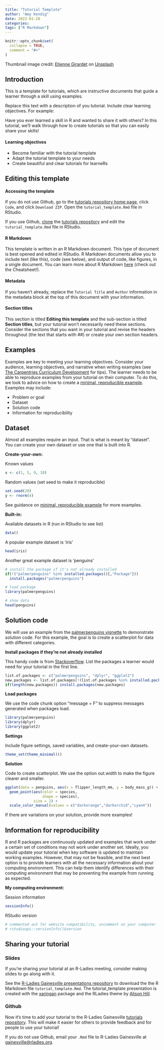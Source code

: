 ```yaml
---
title: "Tutorial Template"
author: "Amy Kendig"  
date: 2022-01-28
categories:
tags: ["R Markdown"]
---
```


```r
knitr::opts_chunk$set(
  collapse = TRUE,
  comment = "#>"
)
```

Thumbnail image credit: [Etienne Girardet](https://unsplash.com/@etiennegirardet?utm_source=unsplash&utm_medium=referral&utm_content=creditCopyText) on [Unsplash](https://unsplash.com/s/photos/form?utm_source=unsplash&utm_medium=referral&utm_content=creditCopyText)
  

## Introduction
This is a template for tutorials, which are instructive documents that guide a learner through a skill using examples.

Replace this text with a description of you tutorial. Include clear learning objectives. For example:

Have you ever learned a skill in R and wanted to share it with others? In this tutorial, we'll walk through how to create tutorials so that you can easily share your skills!

#### Learning objectives
- Become familiar with the tutorial template
- Adapt the tutorial template to your needs
- Create beautiful and clear tutorials for learneRs

## Editing this template

#### Accessing the template

If you do not use Github, go to the [tutorials repository home page](https://github.com/R-Ladies-Gainesville/tutorials), click `Code`, and click `Download ZIP`. Open the `tutorial_template.Rmd` file in RStudio.

If you use Github, [clone](https://docs.github.com/en/get-started/using-git/getting-changes-from-a-remote-repository) the [tutorials repository](https://github.com/R-Ladies-Gainesville/tutorials) and edit the `tutorial_template.Rmd` file in RStudio.

#### R Markdown

This template is written in an R Markdown document. This type of document is best opened and edited in RStudio. R Markdown documents allow you to include text (like this), code (see below), and output of code, like figures, in a single document. You can learn more  about R Markdown [here](https://rmarkdown.rstudio.com/lesson-1.html) (check out the Cheatsheet!).

#### Metadata

If you haven't already, replace the `Tutorial Title` and `Author` information in the metadata block at the top of this document with your information.

#### Section titles

This section is titled **Editing this template** and the sub-section is titled **Section titles**, but your tutorial won't necessarily need these sections. Consider the sections that you want in your tutorial and revise the headers throughout (the text that starts with ##) or create your own section headers.

## Examples

Examples are key to meeting your learning objectives. Consider your audience, learning objectives, and narrative when writing examples (see [The Carpentries Curriculum Development](https://carpentries.github.io/curriculum-development/) for tips). The learner needs to be able to reproduce examples from your tutorial on their computer. To do this, we look to advice on how to create a [minimal, reproducible example](https://stackoverflow.com/a/5963610). Examples may include:

- Problem or goal
- Dataset
- Solution code
- Information for reproducibility


## Dataset

Almost all examples require an input. That is what is meant by "dataset". You can create your own dataset or use one that is built into R.

**Create-your-own:**

Known values
```r
x <- c(1, 5, 9, 10)
```

Random values (set seed to make it reproducible)
```r
set.seed(20)
y <- rnorm(4)
```
See guidance on [minimal, reproducible example](https://stackoverflow.com/a/5963610) for more examples.

**Built-in:**

Available datasets in R (run in RStudio to see list)
```r
data() 
```

A popular example dataset is 'iris'
```r
head(iris)
```

Another great example dataset is 'penguins'
```r
# install the package if it's not already installed
if(!("palmerpenguins" %in% installed.packages()[,"Package"]))
  install.packages("palmerpenguins")

# load package
library(palmerpenguins)

# show data
head(penguins)
```


## Solution code

We will use an example from the [palmerpenguins vignette](https://allisonhorst.github.io/palmerpenguins/articles/intro.html) to demonstrate solution code. For this example, the goal is to create a scatterplot for data with different categories.

**Install packages if they're not already installed** 

This handy code is from [Stackoverflow](https://stackoverflow.com/a/4090208). List the packages a learner would need for your tutorial in the first line.
```r
list.of.packages <- c("palmerpenguins", "dplyr", "ggplot2")
new.packages <- list.of.packages[!(list.of.packages %in% installed.packages()[,"Package"])]
if(length(new.packages)) install.packages(new.packages)
```

**Load packages** 

We use the code chunk option "message = F" to suppress messages generated when packages load.
```r
library(palmerpenguins)
library(dplyr)
library(ggplot2)
```

**Settings**

Include figure settings, saved variables, and create-your-own datasets.
```r
theme_set(theme_minimal())
```

**Solution**

Code to create scatterplot. We use the option out.width to make the figure clearer and smaller.
```r
ggplot(data = penguins, aes(x = flipper_length_mm, y = body_mass_g)) +
  geom_point(aes(color = species,
                 shape = species),
             size = 2) +
  scale_color_manual(values = c("darkorange","darkorchid","cyan4"))
```

If there are variations on your solution, provide more examples!


## Information for reproducibility

R and R packages are continuously updated and examples that work under a certain set of conditions may not work under another set. Ideally, you would update your tutorial when key software is updated to maintain working examples. However, that may not be feasible, and the next best option is to provide learners with all the necessary information about your computing environment. This can help them identify differences with their computing environment that may be preventing the example from running as expected. 

**My computing environment:**

Session information
```r
sessionInfo()
```

RStudio version
```r
# commented out for website compatibility, uncomment on your computer
# rstudioapi::versionInfo()$version
```


## Sharing your tutorial

### Slides
If you're sharing your tutorial at an R-Ladies meeting, consider making slides to go along with it.

See the [R-Ladies Gainesville presentations repository](https://github.com/R-Ladies-Gainesville/presentations) to download the the R Markdown file `tutorial_template.Rmd`. The tutorial_template presentation is created with the [xaringan](https://slides.yihui.org/xaringan/#1) package and the RLadies theme by [Alison Hill](https://www.apreshill.com/project/rladies-xaringan/).

### Github

Now it's time to add your tutorial to the R-Ladies Gainesville [tutorials repository](https://github.com/R-Ladies-Gainesville/tutorials). This will make it easier for others to provide feedback and for people to use your tutorial!

If you do not use Github, email your `.Rmd` file to R-Ladies Gainesville at <gainesville@rladies.org>.
